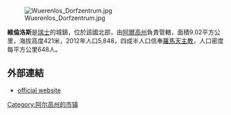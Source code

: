 [[Image:Wuerenlos_Dorfzentrum.jpg|right]]

'''維倫洛斯'''是[[瑞士|瑞士]]的城鎮，位於該國北部，由[[阿爾高州|阿爾高州]]負責管轄，面積9.02平方公里，海拔高度421米，2012年人口5,848，四成半人口信奉[[羅馬天主教|羅馬天主教]]，人口密度每平方公里648人。

==外部連結==
* [http://www.wuerenlos.ch official website] {{Wayback|url=http://www.wuerenlos.ch/ |date=20200707055815 }}

{{Switzerland-geo-stub}}
[[Category:阿尔高州的市镇|Category:阿尔高州的市镇]]